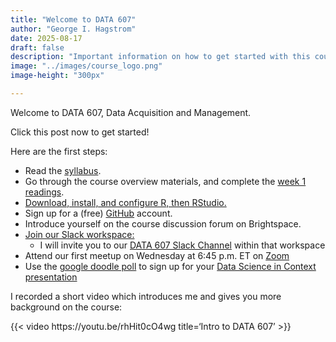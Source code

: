 ```yaml
---
title: "Welcome to DATA 607"
author: "George I. Hagstrom"
date: 2025-08-17
draft: false
description: "Important information on how to get started with this course. Click this post now for instructions on getting started."
image: "../images/course_logo.png"
image-height: "300px"

---
```



Welcome to DATA 607, Data Acquisition and Management.

Click this post now to get started!

Here are the first steps:

* Read the [syllabus](../course/syllabus).
* Go through the course overview materials, and complete the [week 1 readings](../modules/module1).
* [Download, install, and configure R, then RStudio.](../course/software)
* Sign up for a (free) [GitHub](https://github.com/) account.
* Introduce yourself on the course discussion forum on Brightspace.
* [Join our Slack workspace:](https://join.slack.com/t/cuny-msds/shared_invite/zt-3ans1b3dz-5HhIols06wNraCMUhZ~jXw)
  - I will invite you to our [DATA 607 Slack Channel](https://cuny-msds.slack.com/archives/C08U8QRGKQ8) within that workspace    
* Attend our first meetup on Wednesday at 6:45 p.m. ET on [Zoom](https://us02web.zoom.us/j/81858708616?pwd=eE9ZGJFco9iicq3BsmANIfWUVLwy0x.1)
* Use the [google doodle poll](https://doodle.com/sign-up-sheet/participate/73d10cce-87fd-48eb-9e20-760138efedfb/select) to sign up for your [Data Science in Context presentation](assignments/dsincontext)

I recorded a short video which introduces me and gives you more background on the course:

{{< video    https://youtu.be/rhHit0cO4wg
    title='Intro to DATA 607' 
>}}

